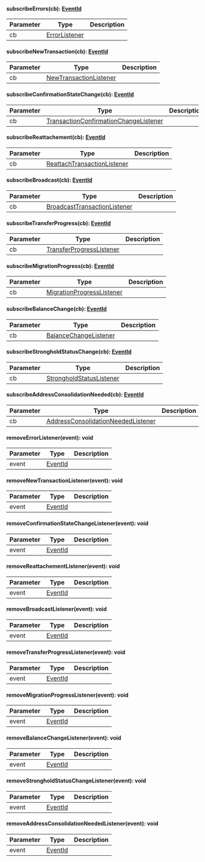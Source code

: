 
#### subscribeErrors(cb): [EventId](#eventid)



| Parameter       | Type |  Description |
| --------------- | -------- | -------- |
| cb | [ErrorListener](#errorlistener) |   |

#### subscribeNewTransaction(cb): [EventId](#eventid)



| Parameter       | Type |  Description |
| --------------- | -------- | -------- |
| cb | [NewTransactionListener](#newtransactionlistener) |   |

#### subscribeConfirmationStateChange(cb): [EventId](#eventid)



| Parameter       | Type |  Description |
| --------------- | -------- | -------- |
| cb | [TransactionConfirmationChangeListener](#transactionconfirmationchangelistener) |   |

#### subscribeReattachement(cb): [EventId](#eventid)



| Parameter       | Type |  Description |
| --------------- | -------- | -------- |
| cb | [ReattachTransactionListener](#reattachtransactionlistener) |   |

#### subscribeBroadcast(cb): [EventId](#eventid)



| Parameter       | Type |  Description |
| --------------- | -------- | -------- |
| cb | [BroadcastTransactionListener](#broadcasttransactionlistener) |   |

#### subscribeTransferProgress(cb): [EventId](#eventid)



| Parameter       | Type |  Description |
| --------------- | -------- | -------- |
| cb | [TransferProgressListener](#transferprogresslistener) |   |

#### subscribeMigrationProgress(cb): [EventId](#eventid)



| Parameter       | Type |  Description |
| --------------- | -------- | -------- |
| cb | [MigrationProgressListener](#migrationprogresslistener) |   |

#### subscribeBalanceChange(cb): [EventId](#eventid)



| Parameter       | Type |  Description |
| --------------- | -------- | -------- |
| cb | [BalanceChangeListener](#balancechangelistener) |   |

#### subscribeStrongholdStatusChange(cb): [EventId](#eventid)



| Parameter       | Type |  Description |
| --------------- | -------- | -------- |
| cb | [StrongholdStatusListener](#strongholdstatuslistener) |   |

#### subscribeAddressConsolidationNeeded(cb): [EventId](#eventid)



| Parameter       | Type |  Description |
| --------------- | -------- | -------- |
| cb | [AddressConsolidationNeededListener](#addressconsolidationneededlistener) |   |

#### removeErrorListener(event): void



| Parameter       | Type |  Description |
| --------------- | -------- | -------- |
| event | [EventId](#eventid) |   |

#### removeNewTransactionListener(event): void



| Parameter       | Type |  Description |
| --------------- | -------- | -------- |
| event | [EventId](#eventid) |   |

#### removeConfirmationStateChangeListener(event): void



| Parameter       | Type |  Description |
| --------------- | -------- | -------- |
| event | [EventId](#eventid) |   |

#### removeReattachementListener(event): void



| Parameter       | Type |  Description |
| --------------- | -------- | -------- |
| event | [EventId](#eventid) |   |

#### removeBroadcastListener(event): void



| Parameter       | Type |  Description |
| --------------- | -------- | -------- |
| event | [EventId](#eventid) |   |

#### removeTransferProgressListener(event): void



| Parameter       | Type |  Description |
| --------------- | -------- | -------- |
| event | [EventId](#eventid) |   |

#### removeMigrationProgressListener(event): void



| Parameter       | Type |  Description |
| --------------- | -------- | -------- |
| event | [EventId](#eventid) |   |

#### removeBalanceChangeListener(event): void



| Parameter       | Type |  Description |
| --------------- | -------- | -------- |
| event | [EventId](#eventid) |   |

#### removeStrongholdStatusChangeListener(event): void



| Parameter       | Type |  Description |
| --------------- | -------- | -------- |
| event | [EventId](#eventid) |   |

#### removeAddressConsolidationNeededListener(event): void



| Parameter       | Type |  Description |
| --------------- | -------- | -------- |
| event | [EventId](#eventid) |   |
